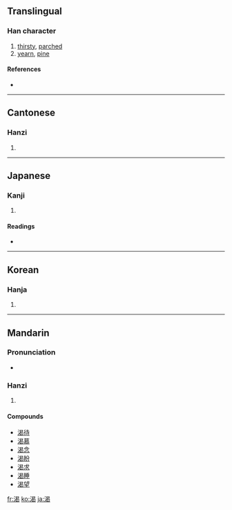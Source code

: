 {{also|渇}}
==Translingual==

===Han character===
{{Han char|rn=85|rad=水|as=09|sn=12|four=3612<sub>7</sub>|canj=水日心女 (EAPV)}}

# [[thirsty]], [[parch]]ed
# [[yearn]], [[pine]]

====References====
* {{Han ref|kx=0635.090|dkj=17788|dj=1042.070|hdz=31676.040|uh=6E34|ud=28212|bh=B4F7|bd=46327}}

----

==Cantonese==

===Hanzi===
{{yue-hanzi|jyut=|y=hot3}}

# {{defn|Cantonese}}

----

==Japanese==

===Kanji===
{{ja-kanji|grade=|rs=水09}}

# {{defn|Japanese}}

====Readings====
* {{ja-readings|on=[[かつ]] (katsu)|kun=[[かわく]] (kawaku), [[かわき]] (kawaki)}}

----

==Korean==

===Hanja===
{{ko-hanja|hangeul=[[갈]], [[걸]]|eumhun=|rv=gal, geol|mr=kal, kŏl|y=kal, kel}}

# {{defn|Korean}}

----

==Mandarin==

===Pronunciation===
* {{audio|zh-kě.ogg|audio}}

===Hanzi===
{{cmn-hanzi|pin=[[hé]] ([[he2]]), [[jié]] ([[jie2]]), [[kài]] ([[kai4]]), [[kě]] ([[ke3]])|wg=ho<sup>2</sup>, chieh<sup>2</sup>, k'ai<sup>4</sup>, k'o<sup>3</sup>}}

# {{defn|Mandarin}}

====Compounds====
* [[渴待]]
* [[渴慕]]
* [[渴念]]
* [[渴盼]]
* [[渴求]]
* [[渴睡]]
* [[渴望]]

[[fr:渴]]
[[ko:渴]]
[[ja:渴]]